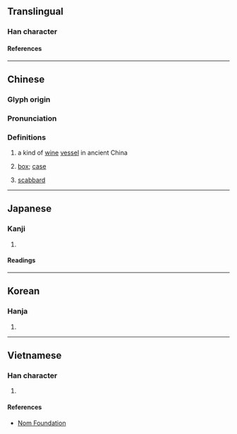 {{character info/new}}
==Translingual==

===Han character===
{{Han char|rn=75|rad=木|as=10|sn=14|four=44917|canj=DGIT|ids=⿰木盍}}

====References====
{{Han ref|kx=0545.120|dkj=15295|dj=0933.030|hdz=21260.100|uh=69BC}}

----

==Chinese==
{{zh-forms}}

===Glyph origin===
{{Han etym}}

===Pronunciation===
{{zh-pron
|m=kē
|c=hap6
|mc=y
|oc=y
|ma=
|cat=n
}}

===Definitions===
{{zh-hanzi}}

# a kind of [[wine]] [[vessel]] in ancient China
# {{lb|zh|literary}} [[box]]; [[case]]
# {{lb|zh|literary}} [[scabbard]]

----

==Japanese==

===Kanji===
{{ja-kanji|grade=|rs=木10}}

# {{rfdef|ja|sort=木10}}

====Readings====
{{ja-readings
|on=こう
|kun=さかだる
}}

----

==Korean==

===Hanja===
{{ko-hanja|합}}

# {{rfdef|ko|sort=木10}}

----

==Vietnamese==

===Han character===
{{vi-readings|rs=木10|reading=khạp}}

# {{rfdef|vi|sort=木10}}

====References====
* [http://nomfoundation.org/common/nom_details.php?codepoint=69bc Nom Foundation]
